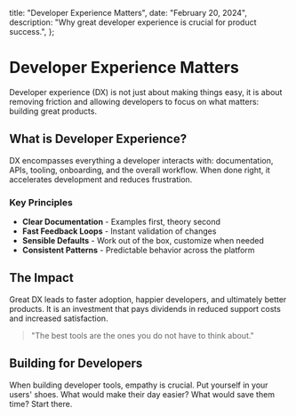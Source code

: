   title: "Developer Experience Matters",
  date: "February 20, 2024",
  description: "Why great developer experience is crucial for product success.",
};

# Developer Experience Matters

Developer experience (DX) is not just about making things easy, it is about removing friction and allowing developers to focus on what matters: building great products.

## What is Developer Experience?

DX encompasses everything a developer interacts with: documentation, APIs, tooling, onboarding, and the overall workflow. When done right, it accelerates development and reduces frustration.

### Key Principles

- **Clear Documentation** - Examples first, theory second
- **Fast Feedback Loops** - Instant validation of changes
- **Sensible Defaults** - Work out of the box, customize when needed
- **Consistent Patterns** - Predictable behavior across the platform

## The Impact

Great DX leads to faster adoption, happier developers, and ultimately better products. It is an investment that pays dividends in reduced support costs and increased satisfaction.

> "The best tools are the ones you do not have to think about."

## Building for Developers

When building developer tools, empathy is crucial. Put yourself in your users' shoes. What would make their day easier? What would save them time? Start there.
